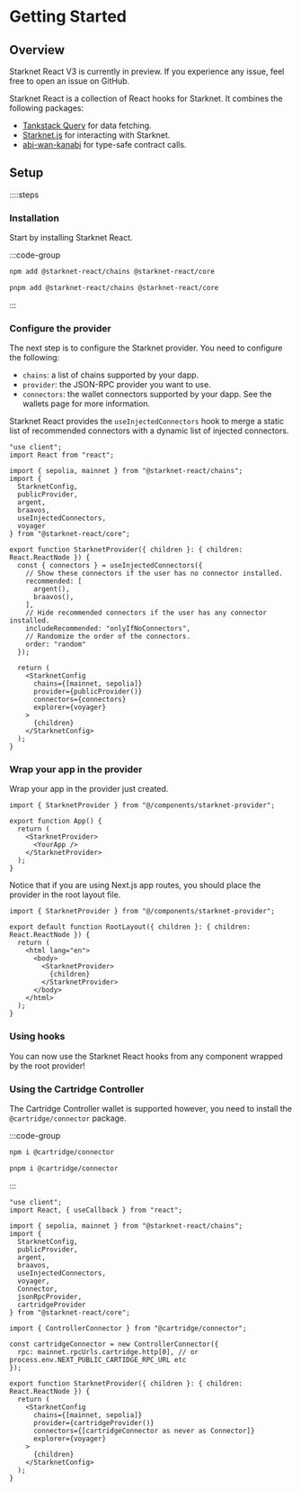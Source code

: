 

# Getting Started

## Overview

<Callout type="warning">
Starknet React V3 is currently in preview. If you experience any issue, feel
free to open an issue on GitHub.
</Callout>

Starknet React is a collection of React hooks for Starknet. It combines the following packages:

- [Tankstack Query](https://tanstack.com/query/latest) for data fetching.
- [Starknet.js](https://www.starknetjs.com/) for interacting with Starknet.
- [abi-wan-kanabi](https://github.com/keep-starknet-strange/abi-wan-kanabi) for type-safe contract calls.


## Setup

::::steps

### Installation

Start by installing Starknet React.

:::code-group

```bash [npm]
npm add @starknet-react/chains @starknet-react/core
```

```bash [pnpm]
pnpm add @starknet-react/chains @starknet-react/core
```

:::

### Configure the provider

The next step is to configure the Starknet provider. You need to configure the
following:

* `chains`: a list of chains supported by your dapp.
* `provider`: the JSON-RPC provider you want to use.
* `connectors`: the wallet connectors supported by your dapp. See the wallets page for more information.

Starknet React provides the `useInjectedConnectors` hook to merge a static list
of recommended connectors with a dynamic list of injected connectors.

```tsx [components/starknet-provider.tsx]
"use client";
import React from "react";

import { sepolia, mainnet } from "@starknet-react/chains";
import {
  StarknetConfig,
  publicProvider,
  argent,
  braavos,
  useInjectedConnectors,
  voyager
} from "@starknet-react/core";

export function StarknetProvider({ children }: { children: React.ReactNode }) {
  const { connectors } = useInjectedConnectors({
    // Show these connectors if the user has no connector installed.
    recommended: [
      argent(),
      braavos(),
    ],
    // Hide recommended connectors if the user has any connector installed.
    includeRecommended: "onlyIfNoConnectors",
    // Randomize the order of the connectors.
    order: "random"
  });

  return (
    <StarknetConfig
      chains={[mainnet, sepolia]}
      provider={publicProvider()}
      connectors={connectors}
      explorer={voyager}
    >
      {children}
    </StarknetConfig>
  );
}
```

### Wrap your app in the provider

Wrap your app in the provider just created.

```tsx [app.tsx]
import { StarknetProvider } from "@/components/starknet-provider";

export function App() {
  return (
    <StarknetProvider>
      <YourApp />
    </StarknetProvider>
  );
}
```

Notice that if you are using Next.js app routes, you should place the provider
in the root layout file.

```tsx [app/layout.tsx]
import { StarknetProvider } from "@/components/starknet-provider";

export default function RootLayout({ children }: { children: React.ReactNode }) {
  return (
    <html lang="en">
      <body>
        <StarknetProvider>
          {children}
        </StarknetProvider>
      </body>
    </html>
  );
}
```


### Using hooks

You can now use the Starknet React hooks from any component wrapped by the root
provider!

### Using the Cartridge Controller

The Cartridge Controller wallet is supported however, you need to install the
`@cartridge/connector` package.

:::code-group

```bash [npm]
npm i @cartridge/connector
```

```bash [pnpm]
pnpm i @cartridge/connector
```

:::

```tsx twoslash
"use client";
import React, { useCallback } from "react";

import { sepolia, mainnet } from "@starknet-react/chains";
import {
  StarknetConfig,
  publicProvider,
  argent,
  braavos,
  useInjectedConnectors,
  voyager,
  Connector,
  jsonRpcProvider,
  cartridgeProvider
} from "@starknet-react/core";

import { ControllerConnector } from "@cartridge/connector";

const cartridgeConnector = new ControllerConnector({
  rpc: mainnet.rpcUrls.cartridge.http[0], // or process.env.NEXT_PUBLIC_CARTIDGE_RPC_URL etc
});

export function StarknetProvider({ children }: { children: React.ReactNode }) {
  return (
    <StarknetConfig
      chains={[mainnet, sepolia]}
      provider={cartridgeProvider()}
      connectors={[cartridgeConnector as never as Connector]}
      explorer={voyager}
    >
      {children}
    </StarknetConfig>
  );
}
```
